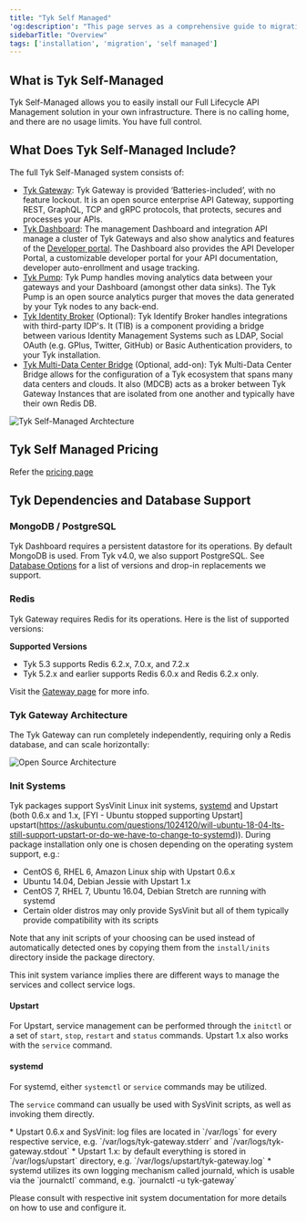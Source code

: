 ```yaml
---
title: "Tyk Self Managed"
'og:description': "This page serves as a comprehensive guide to migrating workloads to Tyk Self Managed"
sidebarTitle: "Overview"
tags: ['installation', 'migration', 'self managed']
---
```


## What is Tyk Self-Managed

Tyk Self-Managed allows you to easily install our Full Lifecycle API Management solution in your own infrastructure. There is no calling home, and there are no usage limits.  You have full control.

## What Does Tyk Self-Managed Include?
The full Tyk Self-Managed system consists of:

* [Tyk Gateway](/tyk-oss-gateway):  Tyk Gateway is provided ‘Batteries-included’, with no feature lockout. It is an open source enterprise API Gateway, supporting REST, GraphQL, TCP and gRPC protocols, that protects, secures and processes your APIs.
* [Tyk Dashboard](/tyk-dashboard): The management Dashboard and integration API manage a cluster of Tyk Gateways and also show analytics and features of the [Developer portal](/tyk-developer-portal). The Dashboard also provides the API Developer Portal, a customizable developer portal for your API documentation, developer auto-enrollment and usage tracking.
* [Tyk Pump](/tyk-pump): Tyk Pump handles moving analytics data between your gateways and your Dashboard (amongst other data sinks). The Tyk Pump is an open source analytics purger that moves the data generated by your Tyk nodes to any back-end.
* [Tyk Identity Broker](/api-management/external-service-integration#what-is-tyk-identity-broker-tib) (Optional): Tyk Identify Broker handles integrations with third-party IDP's. It (TIB) is a component providing a bridge between various Identity Management Systems such as LDAP, Social OAuth (e.g. GPlus, Twitter, GitHub) or Basic Authentication providers, to your Tyk installation.
* [Tyk Multi-Data Center Bridge](/tyk-multi-data-centre) (Optional, add-on): Tyk Multi-Data Center Bridge allows for the configuration of a Tyk ecosystem that spans many data centers and clouds. It also (MDCB) acts as a broker between Tyk Gateway Instances that are isolated from one another and typically have their own Redis DB.

<img src="/img/diagrams/diagram_docs_pump-data-flow@2x.png" alt="Tyk Self-Managed Archtecture" />

## Tyk Self Managed Pricing

Refer the [pricing page](https://tyk.io/pricing/)

## Tyk Dependencies and Database Support

### MongoDB / PostgreSQL

Tyk Dashboard requires a persistent datastore for its operations. By default MongoDB is used. From Tyk v4.0, we also support PostgreSQL. See [Database Options](/api-management/dashboard-configuration#supported-database) for a list of versions and drop-in replacements we support.

### Redis

Tyk Gateway requires Redis for its operations. Here is the list of supported versions:

**Supported Versions**
- Tyk 5.3 supports Redis 6.2.x, 7.0.x, and 7.2.x
- Tyk 5.2.x and earlier supports Redis 6.0.x and Redis 6.2.x only.

Visit the [Gateway page](/tyk-oss-gateway) for more info.

### Tyk Gateway Architecture

The Tyk Gateway can run completely independently, requiring only a Redis database, and can scale horizontally:

<img src="/img/diagrams/oss-architecture.png" alt="Open Source Architecture" />


### Init Systems

Tyk packages support SysVinit Linux init systems, [systemd](https://www.freedesktop.org/wiki/Software/systemd/) and Upstart (both 0.6.x and 1.x, [FYI - Ubuntu stopped supporting Upstart] upstart(https://askubuntu.com/questions/1024120/will-ubuntu-18-04-lts-still-support-upstart-or-do-we-have-to-change-to-systemd)).
During package installation only one is chosen depending on the operating system support, e.g.:

*   CentOS 6, RHEL 6, Amazon Linux ship with Upstart 0.6.x
*   Ubuntu 14.04, Debian Jessie with Upstart 1.x
*   CentOS 7, RHEL 7, Ubuntu 16.04, Debian Stretch are running with systemd
*   Certain older distros may only provide SysVinit but all of them typically provide compatibility with its scripts

Note that any init scripts of your choosing can be used instead of automatically detected ones by copying them from the `install/inits` directory inside the package directory.

This init system variance implies there are different ways to manage the services and collect service logs.

#### Upstart
For Upstart, service management can be performed through the `initctl` or a set of `start`, `stop`, `restart` and `status` commands. Upstart 1.x also works with the `service` command.

#### systemd
For systemd, either `systemctl` or `service` commands may be utilized.

The `service` command can usually be used with SysVinit scripts, as well as invoking them directly.


<Note>
*   Upstart 0.6.x and SysVinit: log files are located in `/var/logs` for every respective service, e.g. `/var/logs/tyk-gateway.stderr` and `/var/logs/tyk-gateway.stdout`
*   Upstart 1.x: by default everything is stored in `/var/logs/upstart` directory, e.g. `/var/logs/upstart/tyk-gateway.log`
*   systemd utilizes its own logging mechanism called journald, which is usable via the `journalctl` command, e.g. `journalctl -u tyk-gateway`


Please consult with respective init system documentation for more details on how to use and configure it.
</Note>


